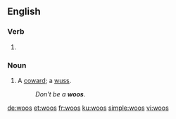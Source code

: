 ==English==

===Verb===
{{head|en}}

# {{en-third-person singular of|woo}}

===Noun===
{{en-noun|?}}

# {{context|Australia|colloquial|lang=en}} A [[coward]]; a [[wuss]].
#: ''Don't be a '''woos'''.''

[[de:woos]]
[[et:woos]]
[[fr:woos]]
[[ku:woos]]
[[simple:woos]]
[[vi:woos]]